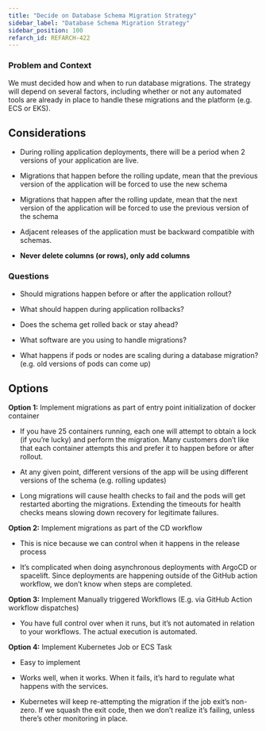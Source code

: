 ```yaml
---
title: "Decide on Database Schema Migration Strategy"
sidebar_label: "Database Schema Migration Strategy"
sidebar_position: 100
refarch_id: REFARCH-422
---
```


### Problem and Context

We must decided how and when to run database migrations. The strategy will depend on several factors, including whether or not any automated tools are already in place to handle these migrations and the platform (e.g. ECS or EKS).

## Considerations

- During rolling application deployments, there will be a period when 2 versions of your application are live.

- Migrations that happen before the rolling update, mean that the previous version of the application will be forced to use the new schema

- Migrations that happen after the rolling update, mean that the next version of the application will be forced to use the previous version of the schema

- Adjacent releases of the application must be backward compatible with schemas.

- **Never delete columns (or rows), only add columns**

### Questions

- Should migrations happen before or after the application rollout?

- What should happen during application rollbacks?

- Does the schema get rolled back or stay ahead?

- What software are you using to handle migrations?

- What happens if pods or nodes are scaling during a database migration? (e.g. old versions of pods can come up)

## Options

**Option 1:** Implement migrations as part of entry point initialization of docker container

- If you have 25 containers running, each one will attempt to obtain a lock (if you’re lucky) and perform the migration. Many customers don’t like that each container attempts this and prefer it to happen before or after rollout.

- At any given point, different versions of the app will be using different versions of the schema (e.g. rolling updates)

- Long migrations will cause health checks to fail and the pods will get restarted aborting the migrations. Extending the timeouts for health checks means slowing down recovery for legitimate failures.

**Option 2:** Implement migrations as part of the CD workflow

- This is nice because we can control when it happens in the release process

- It’s complicated when doing asynchronous deployments with ArgoCD or spacelift. Since deployments are happening outside of the GitHub action workflow, we don’t know when steps are completed.

**Option 3:** Implement Manually triggered Workflows (E.g. via GitHub Action workflow dispatches)

- You have full control over when it runs, but it’s not automated in relation to your workflows. The actual execution is automated.

**Option 4:** Implement Kubernetes Job or ECS Task

- Easy to implement

- Works well, when it works. When it fails, it’s hard to regulate what happens with the services.

- Kubernetes will keep re-attempting the migration if the job exit’s non-zero. If we squash the exit code, then we don’t realize it’s failing, unless there’s other monitoring in place.


